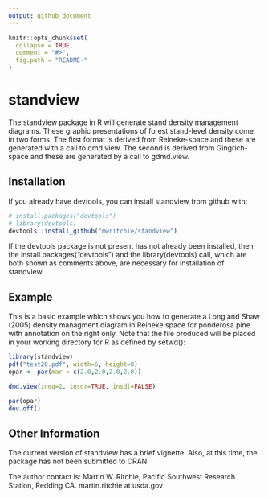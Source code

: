 ```yaml
---
output: github_document
---
```


<!-- README.md is generated from README.Rmd. Please edit that file -->

```r
knitr::opts_chunk$set(
  collapse = TRUE,
  comment = "#>",
  fig.path = "README-"
)
```

# standview

The standview package in R will generate stand density management diagrams. These graphic presentations of forest stand-level density come in two forms. The first format is derived from Reineke-space and these are generated with a call to dmd.view. The second is derived from Gingrich-space and these are generated by a call to gdmd.view.

## Installation

If you already have devtools, you can install standview from github with:

```r
# install.packages("devtools")
# library(devtools)
devtools::install_github("mwritchie/standview")
```
If the devtools package is not present has not already been installed, then the install.packages("devtools") and the library(devtools) call, which are both shown as comments above, are necessary for installation of standview.

## Example

This is a basic example which shows you how to generate a Long and Shaw (2005) density managment diagram in Reineke space for ponderosa pine with annotation on the right only. Note that the file produced will be placed in your working directory for R as defined by setwd():

```r
library(standview)
pdf("test20.pdf", width=6, height=8)
opar <- par(mar = c(2.0,2.0,2.0,2.0))

dmd.view(ineq=2, insdr=TRUE, insdl=FALSE)

par(opar)
dev.off()

```
## Other Information
The current version of standview has a brief vignette. Also, at this time, the package has not been submitted to CRAN.

The author contact is:
Martin W. Ritchie, Pacific Southwest Research Station, Redding CA. martin.ritchie at usda.gov
